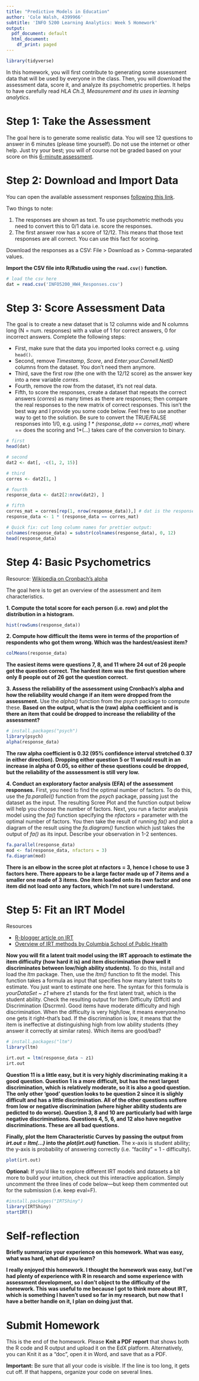 ```yaml
---
title: "Predictive Models in Education"
author: 'Cole Walsh, 4399966'
subtitle: 'INFO 5200 Learning Analytics: Week 5 Homework'
output:
  pdf_document: default
  html_document:
    df_print: paged
---
```


```r
library(tidyverse)
```

In this homework, you will first contribute to generating some assessment data that will be used by everyone in the class. Then, you will download the assessment data, score it, and analyze its psychometric properties. It helps to have carefully read *HLA Ch.3, Measurement and its uses in learning analytics*.

# Step 1: Take the Assessment

The goal here is to generate some realistic data. You will see 12 questions to answer in 6 minutes (please time yourself). Do not use the internet or other help. Just try your best; you will of course not be graded based on your score on this [6-minute assessment](https://goo.gl/forms/Gt1acazQf908KAZk1).

# Step 2: Download and Import Data

You can open the available assessment responses [following this link](https://docs.google.com/spreadsheets/d/1tkbfew8e24sE8HxEuLS1tNFmcMboEm-4AHmSwqtZJi4/edit?usp=sharing).

Two things to note:

1. The responses are shown as text. To use psychometric methods you need to convert this to 0/1 data i.e. score the responses.
2. The first answer row has a score of 12/12. This means that those text responses are all correct. You can use this fact for scoring.

Download the responses as a CSV: File > Download as > Comma-separated values.

**Import the CSV file into R/Rstudio using the `read.csv()` function.**

```r
# load the csv here
dat = read.csv('INFO5200_HW4_Responses.csv')
```

# Step 3: Score Assessment Data

The goal is to create a new dataset that is 12 columns wide and N columns long (N = num. responses) with a value of 1 for correct answers, 0 for incorrect answers. Complete the following steps:

- First, make sure that the data you imported looks correct e.g. using `head()`. 
- Second, remove *Timestamp*, *Score*, and *Enter.your.Cornell.NetID* columns from the dataset. You don't need them anymore.
- Third, save the first row (the one with the 12/12 score) as the answer key into a new variable *corres*. 
- Fourth, remove the row from the dataset, it's not real data.
- Fifth, to score the responses, create a dataset that repeats the correct answers (*corres*) as many times as there are responses; then compare the real responses to the new matrix of correct responses. This isn't the best way and I provide you some code below. Feel free to use another way to get to the solution. Be sure to convert the TRUE/FALSE responses into 1/0, e.g. using *1 \* (response_data == corres_mat)* where == does the scoring and 1*(...) takes care of the conversion to binary.

```r
# first
head(dat)

# second
dat2 <- dat[, -c(1, 2, 15)]

# third
corres <- dat2[1, ]

# fourth
response_data <- dat2[2:nrow(dat2), ]

# fifth
corres_mat = corres[rep(1, nrow(response_data)),] # dat is the response dataset
response_data <- 1 * (response_data == corres_mat)

# Quick fix: cut long column names for prettier output:
colnames(response_data) = substr(colnames(response_data), 0, 12)
head(response_data)
```

# Step 4: Basic Psychometrics

Resource: [Wikipedia on Cronbach's alpha](https://en.wikipedia.org/wiki/Cronbach%27s_alpha)

The goal here is to get an overview of the assessment and item characteristics.

**1. Compute the total score for each person (i.e. row) and plot the distribution in a histogram.**
```r
hist(rowSums(response_data))
```

**2. Compute how difficult the items were in terms of the proportion of respondents who got them wrong. Which was the hardest/easiest item?**
```r
colMeans(response_data)
```
**The easiest items were questions 7, 8, and 11 where 24 out of 26 people got the question correct. The hardest item was the first question where only 8 people out of 26 got the question correct.**

**3. Assess the reliability of the assessment using Cronbach's alpha and how the reliability would change if an item were dropped from the assessment.** Use the *alpha()* function from the *psych* package to compute these. **Based on the output, what is the (raw) alpha coefficient and is there an item that could be dropped to increase the reliability of the assessment?**

```r
# install.packages("psych")
library(psych)
alpha(response_data)
```
**The raw alpha coefficient is 0.32 (95% confidence interval stretched 0.37 in either direction). Dropping either question 5 or 11 would result in an increase in alpha of 0.05, so either of these questions could be dropped, but the reliability of the asssessment is still very low.**


**4. Conduct an exploratory factor analysis (EFA) of the assessment responses.** First, you need to find the optimal number of factors. To do this, use the *fa.parallel()* function from the *psych* package, passing just the dataset as the input. The resulting Scree Plot and the function output below will help you choose the number of factors. Next, you run a factor analysis model using the *fa()* function specifying the *nfactors =* parameter with the optimal number of factors. You then take the result of running *fa()* and plot a diagram of the result using the *fa.diagram()* function which just takes the output of *fa()* as its input. Describe your observation in 1-2 sentences.

```r
fa.parallel(response_data)
mod <- fa(response_data, nfactors = 3)
fa.diagram(mod)
```
**There is an elbow in the scree plot at nfactors = 3, hence I chose to use 3 factors here. There appears to be a large factor made up of 7 items and a smaller one made of 3 items. One item loaded onto its own factor and one item did not load onto any factors, which I'm not sure I understand.**

# Step 5: Fit an IRT Model

Resources 

- [R-blogger article on IRT](https://www.r-bloggers.com/item-response-theory-developing-your-intuition/)
- [Overview of IRT methods by Columbia School of Public Health](https://www.mailman.columbia.edu/research/population-health-methods/item-response-theory)

**Now you will fit a latent trait model using the IRT approach to estimate the item difficulty (how hard it is) and item discrimination (how well it discriminates between low/high ability students).** To do this, install and load the *ltm* package. Then, use the *ltm()* function to fit the model. This function takes a formula as input that specifies how many latent traits to estimate. You just want to estimate one here. The syntax for this formula is *yourDataSet ~ z1* where z1 stands for the first latent trait, which is the student ability. Check the resulting output for Item Difficulty (Dffclt) and Discrimination (Dscrmn). Good items have moderate difficulty and high discrimination. When the difficulty is very high/low, it means everyone/no one gets it right--that's bad. If the discrimination is low, it means that the item is ineffective at distinguishing high from low ability students (they answer it correctly at similar rates). Which items are good/bad?

```r
# install.packages("ltm")
library(ltm)

irt.out = ltm(response_data ~ z1)
irt.out
```
**Question 11 is a little easy, but it is very highly discriminating making it a good question. Question 1 is a more difficult, but has the next largest discrimination, which is relatively moderate, so it is also a good question. The only other 'good' question looks to be question 2 since it is slighly difficult and has a little discrimination. All of the other questions suffere from low or negative discrimination (where higher ability students are pedicted to do worse). Question 3, 8 and 10 are particularly bad with large negative discriminations. Questions 4, 5, 6, and 12 also have negative discriminations. These are all bad questions.**

**Finally, plot the Item Characteristic Curves by passing the output from *irt.out = ltm(...)* into the *plot(irt.out)* function.** The x-axis is student ability; the y-axis is probability of answering correctly (i.e. "facility" = 1 - difficulty).

```r
plot(irt.out)
```

**Optional:** If you'd like to explore different IRT models and datasets a bit more to build your intuition, check out this interactive application. Simply uncomment the three lines of code below---but keep them commented out for the submission (i.e. keep eval=F). 

```r
#install.packages("IRTShiny")
library(IRTShiny)
startIRT()
```

# Self-reflection

**Briefly summarize your experience on this homework. What was easy, what was hard, what did you learn?**

**I really enjoyed this homework. I thought the homework was easy, but I've had plenty of experience with R in research and some experience with assessment development, so I don't object to the difficulty of the homework. This was useful to me because I got to think more about IRT, which is something I haven't used so far in my research, but now that I have a better handle on it, I plan on doing just that.**

# Submit Homework

This is the end of the homework. Please **Knit a PDF report** that shows both the R code and R output and upload it on the EdX platform. Alternatively, you can Knit it as a "doc", open it in Word, and save that as a PDF.

**Important:** Be sure that all your code is visible. If the line is too long, it gets cut off. If that happens, organize your code on several lines.
